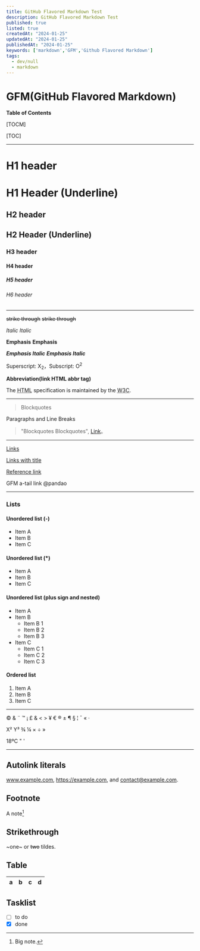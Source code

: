 ```yaml
---
title: GitHub Flavored Markdown Test
description: GitHub Flavored Markdown Test
published: true
listed: true
createdAt: "2024-01-25"
updatedAt: "2024-01-25"
publishedAt: "2024-01-25"
keywords: ['markdown','GFM','Github Flavored Markdown']
tags:
  - dev/null
  - markdown
---
```


# GFM(GitHub Flavored Markdown)

**Table of Contents**

[TOCM]

[TOC]

---

# H1 header
H1 Header (Underline)
=============
## H2 header
H2 Header (Underline)
-------------
### H3 header
#### H4 header
##### H5 header
###### H6 header

---

~~strike through~~ <s>strike through</s>

*Italic*      _Italic_

**Emphasis**  __Emphasis__

***Emphasis Italic*** ___Emphasis Italic___

Superscript: X<sub>2</sub>，Subscript: O<sup>2</sup>

**Abbreviation(link HTML abbr tag)**

The <abbr title="Hyper Text Markup Language">HTML</abbr> specification is maintained by the <abbr title="World Wide Web Consortium">W3C</abbr>.

---

> Blockquotes

Paragraphs and Line Breaks
                    
> "Blockquotes Blockquotes", [Link](http://localhost:3000)。

---

[Links](http://localhost:3000)

[Links with title](http://localhost:3000 "link title")

[Reference link][id/name] 

[id/name]: http://link-url/

GFM a-tail link @pandao

---

### Lists

#### Unordered list (-)

- Item A
- Item B
- Item C
     
#### Unordered list (*)

* Item A
* Item B
* Item C

#### Unordered list (plus sign and nested)
                
+ Item A
+ Item B
    + Item B 1
    + Item B 2
    + Item B 3
+ Item C
    * Item C 1
    * Item C 2
    * Item C 3

#### Ordered list
                
1. Item A
2. Item B
3. Item C


---

&copy; &  &uml; &trade; &iexcl; &pound;
&amp; &lt; &gt; &yen; &euro; &reg; &plusmn; &para; &sect; &brvbar; &macr; &laquo; &middot; 

X&sup2; Y&sup3; &frac34; &frac14;  &times;  &divide;   &raquo;

18&ordm;C  &quot;  &apos;

---



## Autolink literals

www.example.com, https://example.com, and contact@example.com.

## Footnote

A note[^1]

[^1]: Big note.

## Strikethrough

~one~ or ~~two~~ tildes.

## Table

| a | b  |  c |  d  |
| - | :- | -: | :-: |

## Tasklist

* [ ] to do
* [x] done
